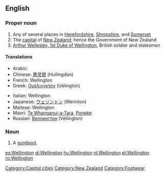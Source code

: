 {{wikipedia}}
==English==

===Proper noun===
{{en-proper noun}}

# Any of several places in [[Herefordshire]], [[Shropshire]], and [[Somerset]]
# The [[capital]] of [[New Zealand]]; hence the Government of New Zealand
# [[w:Arthur Wellesley, 1st Duke of Wellington|Arthur Wellesley, 1st Duke of Wellington]], British soldier and statesman

====Translations====
{{trans-top|capital of New Zealand}}
* Arabic: {{t|ar|ويلنجتون|m|tr=Welington|sc=Arab}}
*Chinese: [[惠灵顿]] (Huìlíngdùn)
*French: Wellington
*Greek: [[Ουέλινγκτον]] (Uélington)
{{trans-mid}}
*Italian: Wellington
*Japanese: [[ウェリントン]] (Werinton)
*Maltese: Wellington
*Maori: [[Te Whanganui-a-Tara]], [[Poneke]]
*Russian: [[Веллингтон]] (Véllington) {{m}}
{{trans-bottom}}

===Noun===
{{en-noun}}

# A [[gumboot]].

[[Category:Capital cities]]
[[Category:New Zealand]]
[[Category:Footwear]]

[[es:Wellington]]
[[gl:Wellington]]
[[hu:Wellington]]
[[nl:Wellington]]
[[pl:Wellington]]
[[ro:Wellington]]